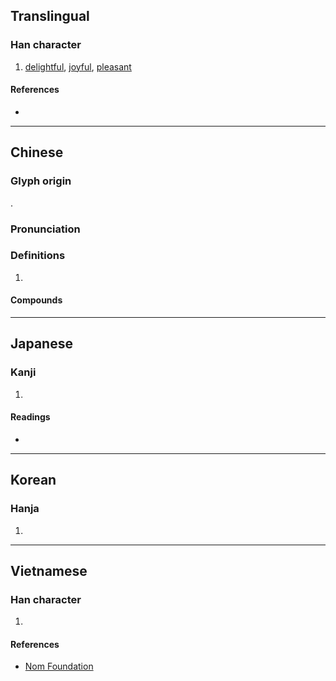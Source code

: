{{also|欣}}
{{character info/new}}
==Translingual==

===Han character===
{{Han char|rn=61|rad=心|as=04|sn=7|four=92021|canj=PHML|ids=⿰忄斤}}

# [[delightful]], [[joyful]], [[pleasant]]

====References====
* {{Han ref|kx=0378.310|dkj=10401|dj=0707.010|hdz=42277.050|uh=5FFB|ud=24571|bh=CAE3|bd=51939}}

----

==Chinese==
{{zh-forms}}

===Glyph origin===
{{Han etym}}
{{Han compound|心|alt1=忄|斤|t1=see|ls=psc|c2=p|c1=s}}.

===Pronunciation===
{{zh-pron
|m=xīn
|m-s=
|c=jan1
|c-t=
|g=
|h=pfs=
|j=
|md=
|mn=
|mn-t=
|w=
|x=
|mc=y
|oc=y
|cat=
}}

===Definitions===
{{zh-hanzi}}

# {{rfdef|zh}}

====Compounds====
{{zh-der|忻喜|忻州|忻忻得意|忻悅|忻然|歡忻|歡忻踴躍|歡忻鼓舞}}

----

==Japanese==

===Kanji===
{{ja-kanji|grade=|rs=心04}}

# {{defn|lang=ja|sort=心04}}

====Readings====
* {{ja-readings
|goon=こん
|kanon=きん
|kun=よろこ-ぶ, よろこ-び, うやま-う, あき-らめる, ひら-く, よし
}}

----

==Korean==

===Hanja===
{{ko-hanja|hangeul=흔|eumhun=|rv=heun|mr=hŭn|y=hun}}

# {{defn|lang=ko|sort=心04}}

----

==Vietnamese==

===Han character===
{{vi-hantu|rs=心04|[[hân]], [[hớn]]}}

# {{defn|lang=vi|sort=心04}}

====References====
* [http://nomfoundation.org/common/nom_details.php?codepoint=5ffb Nom Foundation]